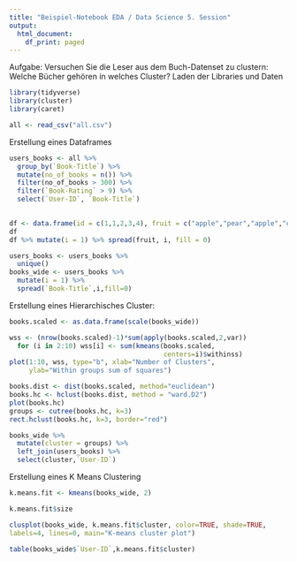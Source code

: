 ```yaml
---
title: "Beispiel-Notebook EDA / Data Science 5. Session"
output:
  html_document:
    df_print: paged
---
```

Aufgabe: Versuchen Sie die Leser aus dem Buch-Datenset zu clustern: Welche Bücher gehören in welches Cluster?
Laden der Libraries und Daten 
```r
library(tidyverse)
library(cluster)
library(caret)
```

```r
all <- read_csv("all.csv")
```
Erstellung eines Dataframes 
```r
users_books <- all %>%
  group_by(`Book-Title`) %>%
  mutate(no_of_books = n()) %>%
  filter(no_of_books > 300) %>%
  filter(`Book-Rating` > 9) %>%
  select(`User-ID`, `Book-Title`)
  
```

```r
df <- data.frame(id = c(1,1,2,3,4), fruit = c("apple","pear","apple","orange","apple"))
df
df %>% mutate(i = 1) %>% spread(fruit, i, fill = 0)
```


```r
users_books <- users_books %>%
  unique()
books_wide <- users_books %>%
  mutate(i = 1) %>%
  spread(`Book-Title`,i,fill=0)
```
Erstellung eines Hierarchisches Cluster: 

```r
books.scaled <- as.data.frame(scale(books_wide))
```

```r
wss <- (nrow(books.scaled)-1)*sum(apply(books.scaled,2,var))
  for (i in 2:10) wss[i] <- sum(kmeans(books.scaled,
                                       centers=i)$withinss)
plot(1:10, wss, type="b", xlab="Number of Clusters",
     ylab="Within groups sum of squares")
```


```r
books.dist <- dist(books.scaled, method="euclidean")
books.hc <- hclust(books.dist, method = "ward.D2")
plot(books.hc)
groups <- cutree(books.hc, k=3) 
rect.hclust(books.hc, k=3, border="red")
```

```r
books_wide %>%
  mutate(cluster = groups) %>%
  left_join(users_books) %>%
  select(cluster,`User-ID`)
```
Erstellung eines K Means Clustering

```r
k.means.fit <- kmeans(books_wide, 2) 
```

```r
k.means.fit$size
```

```r
clusplot(books_wide, k.means.fit$cluster, color=TRUE, shade=TRUE,
labels=4, lines=0, main="K-means cluster plot")
```


```r
table(books_wide$`User-ID`,k.means.fit$cluster)
```